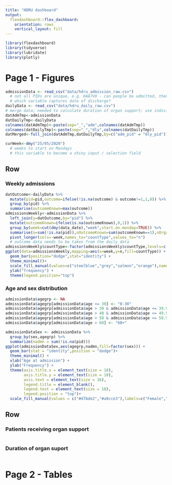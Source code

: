 ```yaml
---
title: "HDRU dashboard"
output: 
  flexdashboard::flex_dashboard:
    orientation: rows
    vertical_layout: fill
---
```


```r
library(flexdashboard)
library(tidyverse)
library(lubridate)
library(plotly)
```
Page 1 - Figures {data-icon="fa-list"}
=======================================================

```r
admissionData <- read_csv("data/hdru_admission_raw.csv")
  # not all PIDs are unique, e.g. KAA7V0 - can people be admitted, then discharged, then re-admitted from HDRU?
  # which variable captures date of discharge?
dailyData <- read_csv("data/hdru_daily_raw.csv")
# merge data; needed to calculate duration of organ support; use individual files for tables figures that only focus on admission or daily data
datAdmTmp<-admissionData 
datDailyTmp<-dailyData
colnames(datAdmTmp)<-paste(sep="_","adm",colnames(datAdmTmp)) 
colnames(datDailyTmp)<-paste(sep="_","dly",colnames(datDailyTmp))
datMerged<-full_join(datAdmTmp,datDailyTmp,by=c("adm_pid" = "dly_pid"))
```

```r
curWeek<-dmy("25/05/2020")
  # weeks to start on Mondays
  # this variable to become a shiny input / selection field
```

Row {data-width=350}
-----------------------------------------------------------------------

### Weekly admissions

```r
datOutcome<-dailyData %>%
  mutate(pid=pid,outcome=ifelse(!is.na(outcome) & outcome!=1,1,0)) %>%
  group_by(pid) %>%
  summarise(outcomeKnown=max(outcome))
admissionsWeekly<-admissionData %>%
  left_join(y=datOutcome,by="pid") %>%
  mutate(outcomeKnown=ifelse(is.na(outcomeKnown),0,1)) %>%
  group_by(week=cut(dmy(data_date),"week",start.on.monday=TRUE)) %>%
  summarise(n=sum(!is.na(pid)),nOutcomeKnown=sum(outcomeKnown==1),nOrganSupportOxygen=sum(adm1==1),nOrganSupportFluidBalance=sum(adm2=1)) %>%
  pivot_longer(cols=-week,names_to="countType",values_to="n")
  # outcome data needs to be taken from the daily data
admissionsWeekly$countType<-factor(admissionsWeekly$countType,levels=c("n","nOutcomeKnown","nOrganSupportOxygen","nOrganSupportFluidBalance"))
ggplot(data=admissionsWeekly,mapping=aes(x=week,y=n,fill=countType)) +
  geom_bar(position="dodge",stat="identity") +
  theme_minimal()+
  scale_fill_manual(values=c("steelblue","grey","salmon","orange"),name="",labels=c("admitted","outcome recorded","required oxygen support","required fluid balance")) +
  ylab("frequency") +
  theme(legend.position="top")
```

### Age and sex distribution

```r
admissionData$agegrp <- NA
admissionData$agegrp[admissionData$age <= 30] <- "0-30"
admissionData$agegrp[admissionData$age > 30 & admissionData$age <= 39.9] <- "30-39"
admissionData$agegrp[admissionData$age > 40 & admissionData$age <= 49.9] <- "40-49"
admissionData$agegrp[admissionData$age > 50 & admissionData$age <= 59.9] <- "50-59"
admissionData$agegrp[admissionData$age > 60] <- "60+"

admissionDataSex <- admissionData %>%
  group_by(sex,agegrp) %>%
  summarize(nadmn = sum(!is.na(pid)))
ggplot(admissionDataSex,aes(agegrp,nadmn,fill=factor(sex))) +
  geom_bar(stat = "identity",position = "dodge")+ 
  theme_minimal() +
  xlab("Age at admission") +
  ylab("Frequency") +
  theme(axis.title.x = element_text(size = 18),
        axis.title.y = element_text(size = 18),
        axis.text = element_text(size = 16),
        legend.title = element_blank(),
        legend.text = element_text(size = 18),
        legend.position = "top")+
  scale_fill_manual(values = c("#d7bde2","#a9cce3"),labels=c("Female","Male"))

```

Row {data-width=350}
-----------------------------------------------------------------------

### Patients receiving organ support

```r


```

### Duration of organ suport

```r

```

Page 2 - Tables {data-icon="fa-list"}
======================================================================
